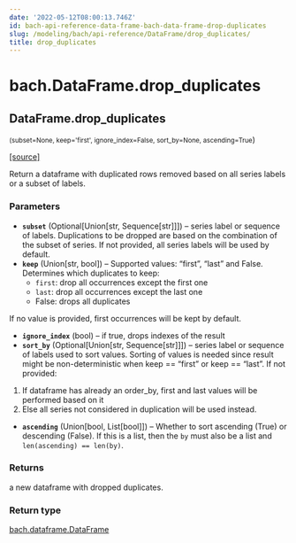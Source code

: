 ```yaml
---
date: '2022-05-12T08:00:13.746Z'
id: bach-api-reference-data-frame-bach-data-frame-drop-duplicates
slug: /modeling/bach/api-reference/DataFrame/drop_duplicates/
title: drop_duplicates
---
```


# bach.DataFrame.drop_duplicates

<div className="method">

## <span className="additional-name">DataFrame.</span><span className="name">drop_duplicates</span>

<small className="parameter-list">(<span className="parameter" id="subset">subset=None</span>, <span className="parameter" id="keep">keep='first'</span>, <span className="parameter" id="ignore_index">ignore_index=False</span>, <span className="parameter" id="sort_by">sort_by=None</span>, <span className="parameter" id="ascending">ascending=True</span></small>)


&#8203;<span className="view-source">[[source]](https://github.com/objectiv/objectiv-analytics/blob/main/bach/bach/dataframe.py)</span>

<div className="content">

Return a dataframe with duplicated rows removed based on all series labels or a subset of labels.


### Parameters

* **`subset`** (Optional[Union[str, Sequence[str]]]) – series label or sequence of labels.
Duplications to be dropped are based on the combination of the subset of series.
If not provided, all series labels will be used by default.
* **`keep`** (Union[str, bool]) – Supported values: “first”, “last” and False. Determines which duplicates to keep:
  * `first`: drop all occurrences except the first one
  * `last`:  drop all occurrences except the last one
  * False: drops all duplicates

If no value is provided, first occurrences will be kept by default.
* **`ignore_index`** (bool) – if true, drops indexes of the result
* **`sort_by`** (Optional[Union[str, Sequence[str]]]) – series label or sequence of labels used to sort values.
Sorting of values is needed since result might be non-deterministic
when keep == “first” or keep == “last”. If not provided:
1. If dataframe has already an order_by, first and last values will be performed based on it
2. Else all series not considered in duplication will be used instead.
* **`ascending`** (Union[bool, List[bool]]) – Whether to sort ascending (True) or descending (False). If this is a list, then the
`by` must also be a list and `len(ascending) == len(by)`.



### Returns

a new dataframe with dropped duplicates.



### Return type

[bach.dataframe.DataFrame](/modeling/bach/api-reference/DataFrame/bach.DataFrame.mdx)



</div>


</div>
